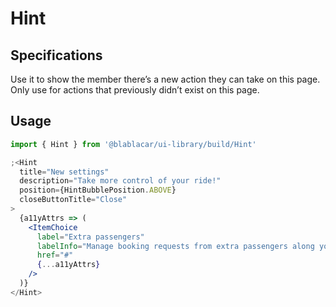

<Meta title="Widgets|Hint" />

# **Hint**

<Preview>
  <Story name="Default">
    <BaseSection>
      <ItemsList>
        <ItemChoice label="Itinerary, date and time" href="#" />
        <ItemChoice label="Seats and options" href="#" />
        <Hint
          title="New settings"
          description="Take more control of your ride!"
          position={HintBubblePosition.ABOVE}
          hidden={false}
          closeButtonTitle="Close"
        >
          {a11yAttrs => (
            <ItemChoice
              label="Extra passengers"
              labelInfo="Manage booking requests from extra passengers along your way."
              href="#"
              {...a11yAttrs}
            />
          )}
        </Hint>
        <ItemChoice
          label="Price"
          labelInfo="We'll transfer passenger contributions to you after the ride."
          href="#"
        />
      </ItemsList>
    </BaseSection>
  </Story>
</Preview>

## Specifications

Use it to show the member there’s a new action they can take on this page. Only use for actions that previously didn’t exist on this page.

## Usage

```jsx
import { Hint } from '@blablacar/ui-library/build/Hint'

;<Hint
  title="New settings"
  description="Take more control of your ride!"
  position={HintBubblePosition.ABOVE}
  closeButtonTitle="Close"
>
  {a11yAttrs => (
    <ItemChoice
      label="Extra passengers"
      labelInfo="Manage booking requests from extra passengers along your way."
      href="#"
      {...a11yAttrs}
    />
  )}
</Hint>
```

<Props of={Hint} />
